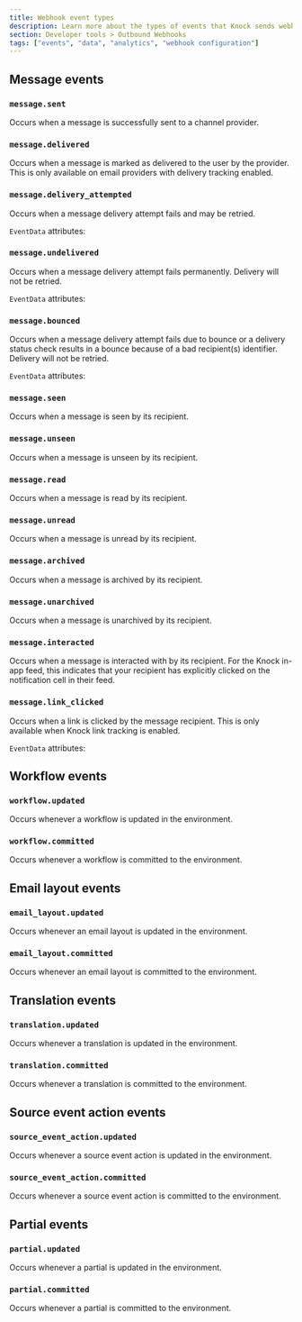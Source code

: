 ```yaml
---
title: Webhook event types
description: Learn more about the types of events that Knock sends webhook events for.
section: Developer tools > Outbound Webhooks
tags: ["events", "data", "analytics", "webhook configuration"]
---
```


## Message events

### `message.sent`

Occurs when a message is successfully sent to a channel provider.

<Attributes>
  <Attribute
    name="data"
    type="Message"
    description="The associated message"
    typeSlug="/reference#messages"
  />
</Attributes>

### `message.delivered`

Occurs when a message is marked as delivered to the user by the provider. This is only available on email providers with delivery tracking enabled.

<Attributes>
  <Attribute
    name="data"
    type="Message"
    description="The associated message"
    typeSlug="/reference#messages"
  />
</Attributes>

### `message.delivery_attempted`

Occurs when a message delivery attempt fails and may be retried.

<Attributes>
  <Attribute
    name="data"
    type="Message"
    description="The associated message"
    typeSlug="/reference#messages"
  />
  <Attribute
    name="event_data"
    type="EventData"
    description="Additional information about the attempt, the total attempts, and whether or not it will be retried"
  />
</Attributes>

`EventData` attributes:

<Attributes>
  <Attribute
    name="attempt"
    type="number"
    description="The current attempt count"
  />
  <Attribute
    name="max_attempts"
    type="number"
    description="The total number of attempts that can be tried"
  />
  <Attribute
    name="retryable"
    type="boolean"
    description="Whether or not the current attempt is retryable"
  />
</Attributes>

### `message.undelivered`

Occurs when a message delivery attempt fails permanently. Delivery will not be retried.

<Attributes>
  <Attribute
    name="data"
    type="Message"
    description="The associated message"
    typeSlug="/reference#messages"
  />
  <Attribute
    name="event_data"
    type="EventData"
    description="May include additional information about the failure"
  />
</Attributes>

`EventData` attributes:

<Attributes>
  <Attribute
    name="failure_reason"
    type="string"
    description="The reason for a message failure"
  />
  <Attribute
    name="failure_details"
    type="string"
    description="Details about a message failure"
  />
</Attributes>

### `message.bounced`

Occurs when a message delivery attempt fails due to bounce or a delivery status check results in a bounce because of a bad recipient(s) identifier. Delivery will not be retried.

<Attributes>
  <Attribute
    name="data"
    type="Message"
    description="The associated message"
    typeSlug="/reference#messages"
  />
  <Attribute
    name="event_data"
    type="EventData"
    description="May include additional information about the failure."
  />
</Attributes>

`EventData` attributes:

<Attributes>
  <Attribute
    name="failure_reason"
    type="string"
    description="The reason for a message failure"
  />
  <Attribute
    name="failure_details"
    type="string"
    description="Details about a message bounce"
  />
  <Attribute
    name="token"
    type="string"
    description="The erroneous token causing the bounce. Only applicable for push messages."
  />
</Attributes>

### `message.seen`

Occurs when a message is seen by its recipient.

<Attributes>
  <Attribute
    name="data"
    type="Message"
    description="The associated message"
    typeSlug="/reference#messages"
  />
</Attributes>

### `message.unseen`

Occurs when a message is unseen by its recipient.

<Attributes>
  <Attribute
    name="data"
    type="Message"
    description="The associated message"
    typeSlug="/reference#messages"
  />
</Attributes>

### `message.read`

Occurs when a message is read by its recipient.

<Attributes>
  <Attribute
    name="data"
    type="Message"
    description="The associated message"
    typeSlug="/reference#messages"
  />
</Attributes>

### `message.unread`

Occurs when a message is unread by its recipient.

<Attributes>
  <Attribute
    name="data"
    type="Message"
    description="The associated message"
    typeSlug="/reference#messages"
  />
</Attributes>

### `message.archived`

Occurs when a message is archived by its recipient.

<Attributes>
  <Attribute
    name="data"
    type="Message"
    description="The associated message"
    typeSlug="/reference#messages"
  />
</Attributes>

### `message.unarchived`

Occurs when a message is unarchived by its recipient.

<Attributes>
  <Attribute
    name="data"
    type="Message"
    description="The associated message"
    typeSlug="/reference#messages"
  />
</Attributes>

### `message.interacted`

Occurs when a message is interacted with by its recipient. For the Knock in-app feed, this indicates that your recipient has explicitly clicked on the notification cell in their feed.

<Attributes>
  <Attribute
    name="data"
    type="Message"
    description="The associated message"
    typeSlug="/reference#messages"
  />
  <Attribute
    name="event_data"
    type="object"
    description="Includes any additional metadata included in the interacted event"
  />
</Attributes>

### `message.link_clicked`

Occurs when a link is clicked by the message recipient. This is only available when Knock link tracking is enabled.

<Attributes>
  <Attribute
    name="data"
    type="Message"
    description="The associated message"
    typeSlug="/reference#messages"
  />
  <Attribute
    name="event_data"
    type="EventData"
    description="May include additional information about the link click event"
  />
</Attributes>

`EventData` attributes:

<Attributes>
  <Attribute
    name="url"
    type="string"
    description="The target URL that was clicked"
  />
</Attributes>

## Workflow events

### `workflow.updated`

Occurs whenever a workflow is updated in the environment.

<Attributes>
  <Attribute
    name="data"
    type="Workflow"
    description="The associated workflow"
    typeSlug="/mapi#workflows-object"
  />
</Attributes>

### `workflow.committed`

Occurs whenever a workflow is committed to the environment.

<Attributes>
  <Attribute
    name="data"
    type="Workflow"
    description="The associated workflow"
    typeSlug="/mapi#workflows-object"
  />
</Attributes>

## Email layout events

### `email_layout.updated`

Occurs whenever an email layout is updated in the environment.

<Attributes>
  <Attribute
    name="data"
    type="EmailLayout"
    description="The associated email layout"
    typeSlug="/mapi#email-layouts-object"
  />
</Attributes>

### `email_layout.committed`

Occurs whenever an email layout is committed to the environment.

<Attributes>
  <Attribute
    name="data"
    type="EmailLayout"
    description="The associated email layout"
    typeSlug="/mapi#email-layouts-object"
  />
</Attributes>

## Translation events

### `translation.updated`

Occurs whenever a translation is updated in the environment.

<Attributes>
  <Attribute
    name="data"
    type="Translation"
    description="The associated translation"
    typeSlug="/mapi#translations-object"
  />
</Attributes>

### `translation.committed`

Occurs whenever a translation is committed to the environment.

<Attributes>
  <Attribute
    name="data"
    type="Translation"
    description="The associated translation"
    typeSlug="/mapi#translations-object"
  />
</Attributes>

## Source event action events

### `source_event_action.updated`

Occurs whenever a source event action is updated in the environment.

<Attributes>
  <Attribute
    name="data"
    type="SourceEventAction"
    description="The associated source event action"
    typeSlug="/integrations/sources/overview#events"
  />
</Attributes>

### `source_event_action.committed`

Occurs whenever a source event action is committed to the environment.

<Attributes>
  <Attribute
    name="data"
    type="SourceEventAction"
    description="The associated source event action"
    typeSlug="/integrations/sources/overview#events"
  />
</Attributes>

## Partial events

### `partial.updated`

Occurs whenever a partial is updated in the environment.

<Attributes>
  <Attribute
    name="data"
    type="Partial"
    description="The associated partial"
    typeSlug="/mapi#partials-object"
  />
</Attributes>

### `partial.committed`

Occurs whenever a partial is committed to the environment.

<Attributes>
  <Attribute
    name="data"
    type="Partial"
    description="The associated partial"
    typeSlug="/mapi#partials-object"
  />
</Attributes>

